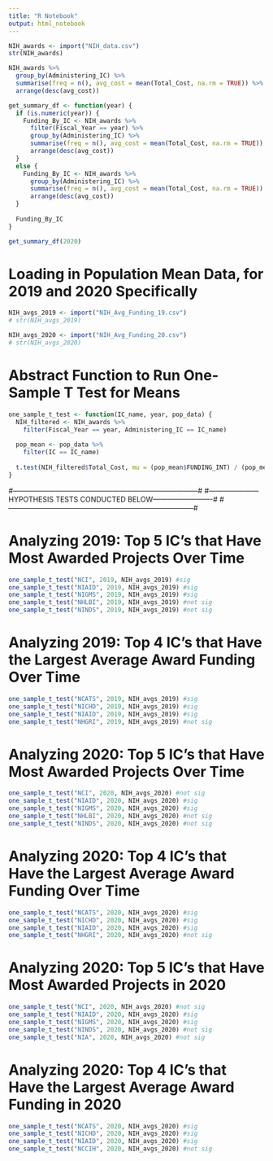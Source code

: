 ```yaml
---
title: "R Notebook"
output: html_notebook
---
```


```r
NIH_awards <- import("NIH_data.csv")
str(NIH_awards)
```

```r
NIH_awards %>%
  group_by(Administering_IC) %>%
  summarise(freq = n(), avg_cost = mean(Total_Cost, na.rm = TRUE)) %>%
  arrange(desc(avg_cost))
```
```r
get_summary_df <- function(year) {
  if (is.numeric(year)) {
    Funding_By_IC <- NIH_awards %>%
      filter(Fiscal_Year == year) %>%
      group_by(Administering_IC) %>%
      summarise(freq = n(), avg_cost = mean(Total_Cost, na.rm = TRUE)) %>%
      arrange(desc(avg_cost))
  } 
  else {
    Funding_By_IC <- NIH_awards %>%
      group_by(Administering_IC) %>%
      summarise(freq = n(), avg_cost = mean(Total_Cost, na.rm = TRUE)) %>%
      arrange(desc(avg_cost))
  }
  
  Funding_By_IC
}
```

```r
get_summary_df(2020)
```
# Loading in Population Mean Data, for 2019 and 2020 Specifically
```r
NIH_avgs_2019 <- import("NIH_Avg_Funding_19.csv")
# str(NIH_avgs_2019)

NIH_avgs_2020 <- import("NIH_Avg_Funding_20.csv")
# str(NIH_avgs_2020)
```

# Abstract Function to Run One-Sample T Test for Means
```r
one_sample_t_test <- function(IC_name, year, pop_data) {
  NIH_filtered <- NIH_awards %>%
    filter(Fiscal_Year == year, Administering_IC == IC_name)
  
  pop_mean <- pop_data %>%
    filter(IC == IC_name)
  
  t.test(NIH_filtered$Total_Cost, mu = (pop_mean$FUNDING_INT) / (pop_mean$AWARDS), alternative = "greater")
}
```

#------------------------------------------------------------------------------#
#---------------------HYPOTHESIS TESTS CONDUCTED BELOW-------------------------#
#------------------------------------------------------------------------------#

# Analyzing 2019: Top 5 IC's that Have Most Awarded Projects Over Time
```r
one_sample_t_test("NCI", 2019, NIH_avgs_2019) #sig
one_sample_t_test("NIAID", 2019, NIH_avgs_2019) #sig
one_sample_t_test("NIGMS", 2019, NIH_avgs_2019) #sig
one_sample_t_test("NHLBI", 2019, NIH_avgs_2019) #not sig
one_sample_t_test("NINDS", 2019, NIH_avgs_2019) #not sig
```

# Analyzing 2019: Top 4 IC's that Have the Largest Average Award Funding Over Time
```r
one_sample_t_test("NCATS", 2019, NIH_avgs_2019) #sig
one_sample_t_test("NICHD", 2019, NIH_avgs_2019) #sig
one_sample_t_test("NIAID", 2019, NIH_avgs_2019) #sig
one_sample_t_test("NHGRI", 2019, NIH_avgs_2019) #not sig
```



# Analyzing 2020: Top 5 IC's that Have Most Awarded Projects Over Time
```r
one_sample_t_test("NCI", 2020, NIH_avgs_2020) #not sig
one_sample_t_test("NIAID", 2020, NIH_avgs_2020) #sig
one_sample_t_test("NIGMS", 2020, NIH_avgs_2020) #sig
one_sample_t_test("NHLBI", 2020, NIH_avgs_2020) #not sig
one_sample_t_test("NINDS", 2020, NIH_avgs_2020) #not sig
```

# Analyzing 2020: Top 4 IC's that Have the Largest Average Award Funding Over Time
```r
one_sample_t_test("NCATS", 2020, NIH_avgs_2020) #sig
one_sample_t_test("NICHD", 2020, NIH_avgs_2020) #sig
one_sample_t_test("NIAID", 2020, NIH_avgs_2020) #sig
one_sample_t_test("NHGRI", 2020, NIH_avgs_2020) #not sig
```



# Analyzing 2020: Top 5 IC's that Have Most Awarded Projects in 2020
```r
one_sample_t_test("NCI", 2020, NIH_avgs_2020) #not sig
one_sample_t_test("NIAID", 2020, NIH_avgs_2020) #sig
one_sample_t_test("NIGMS", 2020, NIH_avgs_2020) #sig
one_sample_t_test("NINDS", 2020, NIH_avgs_2020) #not sig
one_sample_t_test("NIA", 2020, NIH_avgs_2020) #not sig
```

# Analyzing 2020: Top 4 IC's that Have the Largest Average Award Funding in 2020
```r
one_sample_t_test("NCATS", 2020, NIH_avgs_2020) #sig
one_sample_t_test("NICHD", 2020, NIH_avgs_2020) #sig
one_sample_t_test("NIAID", 2020, NIH_avgs_2020) #sig
one_sample_t_test("NCCIH", 2020, NIH_avgs_2020) #not sig
```